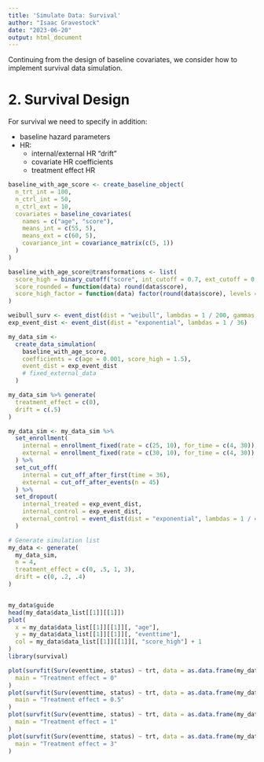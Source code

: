 ```yaml
---
title: 'Simulate Data: Survival'
author: "Isaac Gravestock"
date: "2023-06-20"
output: html_document
---
```


Continuing from the design of baseline covariates, we consider how to implement survival data simulation.

# 2. Survival Design

For survival we need to specify in addition:

 - baseline hazard parameters
 - HR:
   - internal/external HR "drift"
   - covariate HR coefficients
   - treatment effect HR

```r
baseline_with_age_score <- create_baseline_object(
  n_trt_int = 100,
  n_ctrl_int = 50,
  n_ctrl_ext = 10,
  covariates = baseline_covariates(
    names = c("age", "score"),
    means_int = c(55, 5),
    means_ext = c(60, 5),
    covariance_int = covariance_matrix(c(5, 1))
  )
)

baseline_with_age_score@transformations <- list(
  score_high = binary_cutoff("score", int_cutoff = 0.7, ext_cutoff = 0.7),
  score_rounded = function(data) round(data$score),
  score_high_factor = function(data) factor(round(data$score), levels = 0:10)
)

weibull_surv <- event_dist(dist = "weibull", lambdas = 1 / 200, gammas = 1)
exp_event_dist <- event_dist(dist = "exponential", lambdas = 1 / 36)

my_data_sim <-
  create_data_simulation(
    baseline_with_age_score,
    coefficients = c(age = 0.001, score_high = 1.5),
    event_dist = exp_event_dist
    # fixed_external_data
  )

my_data_sim %>% generate(
  treatment_effect = c(0),
  drift = c(.5)
)

my_data_sim <- my_data_sim %>%
  set_enrollment(
    internal = enrollment_fixed(rate = c(25, 10), for_time = c(4, 30)),
    external = enrollment_fixed(rate = c(30, 10), for_time = c(4, 30))
  ) %>%
  set_cut_off(
    internal = cut_off_after_first(time = 36),
    external = cut_off_after_events(n = 45)
  ) %>%
  set_dropout(
    internal_treated = exp_event_dist,
    internal_control = exp_event_dist,
    external_control = event_dist(dist = "exponential", lambdas = 1 / 40)
  )

# Generate simulation list
my_data <- generate(
  my_data_sim,
  n = 4,
  treatment_effect = c(0, .5, 1, 3),
  drift = c(0, .2, .4)
)


my_data$guide
head(my_data$data_list[[1]][[1]])
plot(
  x = my_data$data_list[[1]][[1]][, "age"],
  y = my_data$data_list[[1]][[1]][, "eventtime"],
  col = my_data$data_list[[1]][[1]][, "score_high"] + 1
)
library(survival)

plot(survfit(Surv(eventtime, status) ~ trt, data = as.data.frame(my_data$data_list[[1]][[3]])),
  main = "Treatment effect = 0"
)
plot(survfit(Surv(eventtime, status) ~ trt, data = as.data.frame(my_data$data_list[[2]][[3]])),
  main = "Treatment effect = 0.5"
)
plot(survfit(Surv(eventtime, status) ~ trt, data = as.data.frame(my_data$data_list[[3]][[3]])),
  main = "Treatment effect = 1"
)
plot(survfit(Surv(eventtime, status) ~ trt, data = as.data.frame(my_data$data_list[[4]][[3]])),
  main = "Treatment effect = 3"
)
```
